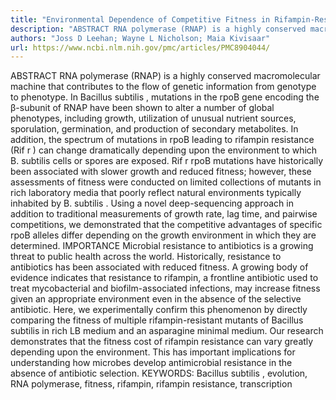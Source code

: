 ```yaml
---
title: "Environmental Dependence of Competitive Fitness in Rifampin-ResistantrpoBMutants ofBacillus subtilis"
description: "ABSTRACT RNA polymerase (RNAP) is a highly conserved macromolecular machine that contributes to the flow of genetic information from genotype to phenotype. In Bacillus subtilis , mutations in the rpoB..."
authors: "Joss D Leehan; Wayne L Nicholson; Maia Kivisaar"
url: https://www.ncbi.nlm.nih.gov/pmc/articles/PMC8904044/
---
```


ABSTRACT RNA polymerase (RNAP) is a highly conserved macromolecular machine that contributes to the flow of genetic information from genotype to phenotype. In Bacillus subtilis , mutations in the rpoB gene encoding the β-subunit of RNAP have been shown to alter a number of global phenotypes, including growth, utilization of unusual nutrient sources, sporulation, germination, and production of secondary metabolites. In addition, the spectrum of mutations in rpoB leading to rifampin resistance (Rif r ) can change dramatically depending upon the environment to which B. subtilis cells or spores are exposed. Rif r rpoB mutations have historically been associated with slower growth and reduced fitness; however, these assessments of fitness were conducted on limited collections of mutants in rich laboratory media that poorly reflect natural environments typically inhabited by B. subtilis . Using a novel deep-sequencing approach in addition to traditional measurements of growth rate, lag time, and pairwise competitions, we demonstrated that the competitive advantages of specific rpoB alleles differ depending on the growth environment in which they are determined. IMPORTANCE Microbial resistance to antibiotics is a growing threat to public health across the world. Historically, resistance to antibiotics has been associated with reduced fitness. A growing body of evidence indicates that resistance to rifampin, a frontline antibiotic used to treat mycobacterial and biofilm-associated infections, may increase fitness given an appropriate environment even in the absence of the selective antibiotic. Here, we experimentally confirm this phenomenon by directly comparing the fitness of multiple rifampin-resistant mutants of Bacillus subtilis in rich LB medium and an asparagine minimal medium. Our research demonstrates that the fitness cost of rifampin resistance can vary greatly depending upon the environment. This has important implications for understanding how microbes develop antimicrobial resistance in the absence of antibiotic selection. KEYWORDS: Bacillus subtilis , evolution, RNA polymerase, fitness, rifampin, rifampin resistance, transcription

